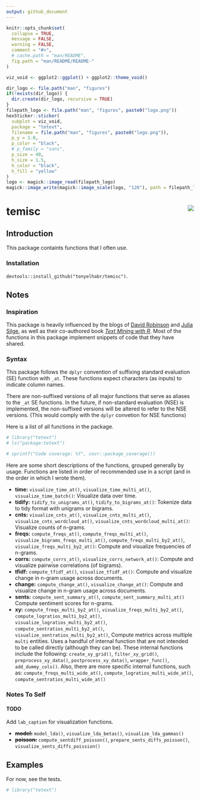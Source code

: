 ```yaml
---
output: github_document
---
```


```r
knitr::opts_chunk$set(
  collapse = TRUE,
  message = FALSE,
  warning = FALSE,
  comment = "#>",
  # cache.path = "man/README",
  fig.path = "man/README/README-"
)
```

```r
viz_void <- ggplot2::ggplot() + ggplot2::theme_void()

dir_logo <- file.path("man", "figures")
if(!exists(dir_logo)) {
  dir.create(dir_logo, recursive = TRUE)
}
filepath_logo <- file.path("man", "figures", paste0("logo.png"))
hexSticker::sticker(
  subplot = viz_void,
  package = "tetext",
  filename = file.path("man", "figures", paste0("logo.png")),
  p_y = 1.0,
  p_color = "black",
  # p_family = "sans",
  p_size = 40,
  h_size = 1.5,
  h_color = "black",
  h_fill = "yellow"
)
logo <- magick::image_read(filepath_logo)
magick::image_write(magick::image_scale(logo, "120"), path = filepath_logo)
```

# temisc <img src="man/figures/logo.png" align="right"/>

##  Introduction

This package containts functions that I often use.

### Installation

`devtools::install_github("tonyelhabr/temisc")`.

## Notes

### Inspiration

This package is heavily influenced by the blogs of
[David Robinson](http://varianceexplained.org/posts/) and 
[Julia Silge](juliasilge.com/blog/), as well as their co-authored book
[_Text Mining with R_](https://www.tidytextmining.com/).
Most of the functions in this package implement snippets of code that they have
shared.

### Syntax

This package follows the `dplyr` convention of suffixing standard evaluation (SE)
function with `_at`. These functions expect characters (as inputs) to indicate
column names. 

There are non-suffixed versions of all major functions that serve as aliases to the `_at` SE functions. 
In the future, if non-standard evaluation (NSE) is implemented,
the non-suffixed versions will be altered to refer to the NSE versions.
(This would comply with the `dplyr` convetion for NSE functions)

Here is a list of all functions in the package.

```r
# library("tetext")
# ls("package:tetext")
```

```r
# sprintf("Code coverage: %f", covr::package_coverage())
```

Here are some short descriptions of the functions, grouped generally
by usage. Functions are listed in order of
recommended use in a script (and in the order in which I wrote them).

+ __time:__ `visualize_time_at()`, `visualize_time_multi_at()`, `visualize_time_batch()`: 
Visualize data over time.
+ __tidify:__ `tidify_to_unigrams_at()`, `tidify_to_bigrams_at()`: 
Tokenize data to tidy format with unigrams or bigrams.
+ __cnts:__ `visualize_cnts_at()`, `visualize_cnts_multi_at()`, 
`visualize_cnts_wordcloud_at()`, `visualize_cnts_wordcloud_multi_at()`: Visualize counts of n-grams.
+ __freqs:__ `compute_freqs_at()`, `compute_freqs_multi_at()`,
`visualize_bigrams_freqs_multi_at()`, `compute_freqs_multi_by2_at()`,
`visualize_freqs_multi_by2_at()`: 
Compute and visualize frequencies of n-grams.
+ __corrs:__ `compute_corrs_at()`, `visualize_corrs_network_at()`: 
Compute and visualize pairwise correlations (of bigrams).
+ __tfidf:__ `compute_tfidf_at()`, `visualize_tfidf_at()`: 
Compute and visualize change in n-gram usage across documents.
+ __change:__ `compute_change_at()`, `visualize_change_at()`: 
Compute and visualize change in n-gram usage across documents.
+ __sents:__ `compute_sent_summary_at()`, `compute_sent_summary_multi_at()`
Compute sentiment scores for n-grams.
+ __xy:__ `compute_freqs_multi_by2_at()`, `visualize_freqs_multi_by2_at()`, 
`compute_logratios_multi_by2_at()`, `visualize_logratios_multi_by2_at()`,
`compute_sentratios_multi_by2_at()`, `visualize_sentratios_multi_by2_at()`,
Compute metrics across multiple `multi` entities. Uses a handful of internal
function that are not intended to be called directly (although they can be).
These internal functions include  the following:
`create_xy_grid()`, `filter_xy_grid()`, `preprocess_xy_data()`, `postprocess_xy_data()`, 
`wrapper_func()`, `add_dummy_cols()`.
Also, there are more specific internal functions, such as:
`compute_freqs_multi_wide_at()`, `compute_logratios_multi_wide_at()`, `compute_sentratios_multi_wide_at()`

### Notes To Self

#### TODO

Add `lab_caption` for visualization functions.

+ ~~__model:__~~ `model_lda()`, `visualize_lda_betas()`, `visualize_lda_gammas()`
+ ~~__poisson:__~~
`compute_sentdiff_poisson()`, `prepare_sents_diffs_poisson()`, `visualize_sents_diffs_poission()`

## Examples

For now, see the tests.

```r
# library("tetext")
```
